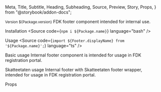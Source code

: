   Meta,
  Title,
  Subtitle,
  Heading,
  Subheading,
  Source,
  Preview,
  Story,
  Props,
} from "@storybook/addon-docs";



<Meta title="Components/Internal footer" />

<Title>Internal footer</Title>
<Subtitle>
  <small>Version ${Package.version}</small>
</Subtitle>
<Subtitle>FDK footer component intended for internal use.</Subtitle>

<Heading>Installation</Heading>
<Source code={`npm i ${Package.name}`} language="bash" />

<Heading>Usage</Heading>
<Source
  code={`import ${Footer.displayName} from '${Package.name}';`}
  language="ts"
/>

<Subheading>Basic usage</Subheading>
<Subtitle>
  Internal footer component is intended for usage in FDK registration portal.
</Subtitle>

<Preview>
  <Story name="Basic usage">
    <Footer />
  </Story>
</Preview>

<Subheading>Skatteetaten usage</Subheading>
<Subtitle>
  Internal footer with Skatteetaten footer wrapper, intended for usage in FDK
  registration portal.
</Subtitle>

<Preview>
  <Story name="Skatteetaten usage">
    <Footer themeProfile={ThemeProfile.SKE} />
  </Story>
</Preview>

<Heading>Props</Heading>
<Props of={Footer} />
